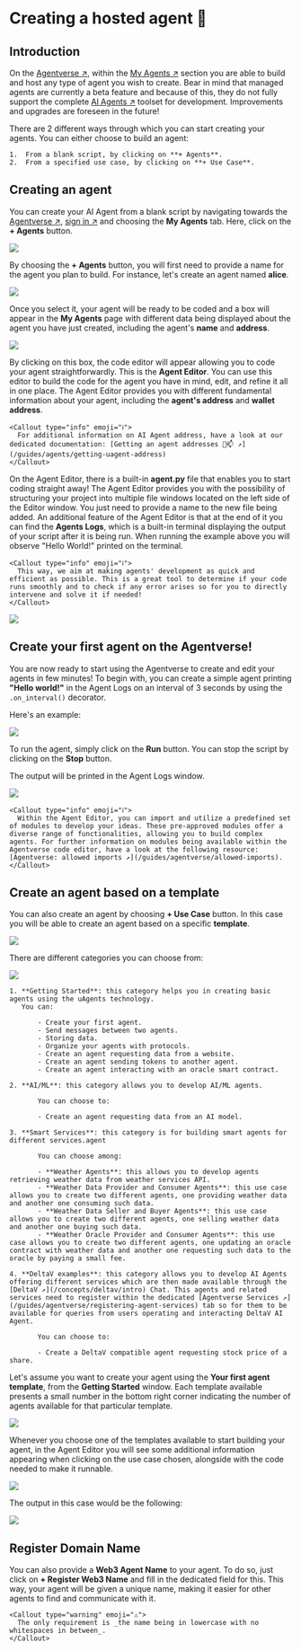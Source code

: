 
# Creating a hosted agent 🤖

## Introduction

On the [Agentverse ↗️](https://agentverse.ai/), within the [My Agents ↗️](/concepts/agent-services/agent-hosting) section you are able to build and host any type of agent you wish to create. Bear in mind that managed agents are currently a beta feature and because of this, they do not fully support the complete [AI Agents ↗️](/concepts/agents/agents) toolset for development. Improvements and upgrades are foreseen in the future!

There are 2 different ways through which you can start creating your agents. You can either choose to build an agent:

    1.  From a blank script, by clicking on **+ Agents**.
    2.  From a specified use case, by clicking on **+ Use Case**.

## Creating an agent

You can create your AI Agent from a blank script by navigating towards the [Agentverse ↗️](https://agentverse.ai/), [sign in ↗️](/concepts/agent-services/getting-started) and choosing the **My Agents** tab. Here, click on the **+ Agents** button.

![](../../../src/images/agentverse/create-agent/agentverse-myagent_1.png)

By choosing the **+ Agents** button, you will first need to provide a name for the agent you plan to build. For instance, let's create an agent named **alice**.

![](../../../src/images/agentverse/create-agent/agentverse-myagent_2.png)

Once you select it, your agent will be ready to be coded and a box will appear in the **My Agents** page with different data being displayed about the agent you have just created, including the agent's **name** and **address**.

![](../../../src/images/agentverse/create-agent/agentverse-myagent_3.png)

By clicking on this box, the code editor will appear allowing you to code your agent straightforwardly. This is the **Agent Editor**. You can use this editor to build the code for the agent you have in mind, edit, and refine it all in one place. The Agent Editor provides you with different fundamental information about your agent, including the **agent's address** and **wallet address**.

    <Callout type="info" emoji="ℹ️">
      For additional information on AI Agent address, have a look at our dedicated documentation: [Getting an agent addresses 🤖📫 ↗️](/guides/agents/getting-uagent-address)
    </Callout>

On the Agent Editor, there is a built-in **agent.py** file that enables you to start coding straight away! The Agent Editor provides you with the possibility of structuring your project into multiple file windows located on the left side of the Editor window. You just need to provide a name to the new file being added. An additional feature of the Agent Editor is that at the end of it you can find the **Agents Logs**, which is a built-in terminal displaying the output of your script after it is being run. When running the example above you will observe "Hello World!" printed on the terminal.

    <Callout type="info" emoji="ℹ️">
      This way, we aim at making agents' development as quick and efficient as possible. This is a great tool to determine if your code runs smoothly and to check if any error arises so for you to directly intervene and solve it if needed!
    </Callout>

![](../../../src/images/agentverse/create-agent/agentverse-myagent_4.png)

## Create your first agent on the Agentverse!

You are now ready to start using the Agentverse to create and edit your agents in few minutes! To begin with, you can create a simple agent printing **"Hello world!"** in the Agent Logs on an interval of 3 seconds by using the `.on_interval()` decorator.

Here's an example:

![](../../../src/images/agentverse/create-agent/agentverse-myagent_5.png)

To run the agent, simply click on the **Run** button. You can stop the script by clicking on the **Stop** button.

The output will be printed in the Agent Logs window.

![](../../../src/images/agentverse/create-agent/agentverse-myagent_6.png)

    <Callout type="info" emoji="ℹ️">
      Within the Agent Editor, you can import and utilize a predefined set of modules to develop your ideas. These pre-approved modules offer a diverse range of functionalities, allowing you to build complex agents. For further information on modules being available within the Agentverse code editor, have a look at the following resource: [Agentverse: allowed imports ↗️](/guides/agentverse/allowed-imports).
    </Callout>

## Create an agent based on a template

You can also create an agent by choosing **+ Use Case** button. In this case you will be able to create an agent based on a specific **template**.

![](../../../src/images/agentverse/create-agent/agentverse-myagent_7.png)

There are different categories you can choose from:

![](../../../src/images/agentverse/create-agent/agentverse-myagent_8.png)

    1. **Getting Started**: this category helps you in creating basic agents using the uAgents technology.
       You can:

           - Create your first agent.
           - Send messages between two agents.
           - Storing data.
           - Organize your agents with protocols.
           - Create an agent requesting data from a website.
           - Create an agent sending tokens to another agent.
           - Create an agent interacting with an oracle smart contract.

    2. **AI/ML**: this category allows you to develop AI/ML agents.

           You can choose to:

           - Create an agent requesting data from an AI model.

    3. **Smart Services**: this category is for building smart agents for different services.agent

           You can choose among:

           - **Weather Agents**: this allows you to develop agents retrieving weather data from weather services API.
           - **Weather Data Provider and Consumer Agents**: this use case allows you to create two different agents, one providing weather data and another one consuming such data.
           - **Weather Data Seller and Buyer Agents**: this use case allows you to create two different agents, one selling weather data and another one buying such data.
           - **Weather Oracle Provider and Consumer Agents**: this use case allows you to create two different agents, one updating an oracle contract with weather data and another one requesting such data to the oracle by paying a small fee.

    4. **DeltaV examples**: this category allows you to develop AI Agents offering different services which are then made available through the [DeltaV ↗️](/concepts/deltav/intro) Chat. This agents and related services need to register within the dedicated [Agentverse Services ↗️](/guides/agentverse/registering-agent-services) tab so for them to be available for queries from users operating and interacting DeltaV AI Agent.

           You can choose to:

           - Create a DeltaV compatible agent requesting stock price of a share.

Let's assume you want to create your agent using the **Your first agent template**, from the **Getting Started** window.
Each template available presents a small number in the bottom right corner indicating the number of agents available for that particular template.

![](../../../src/images/agentverse/create-agent/agentverse-myagent_9.png)


Whenever you choose one of the templates available to start building your agent, in the Agent Editor you will see some additional information appearing when clicking on the use case chosen, alongside with the code needed to make it runnable.

![](../../../src/images/agentverse/create-agent/agentverse-myagent_10.png)

The output in this case would be the following:

![](../../../src/images/agentverse/create-agent/agentverse-myagent_11.png)

## Register Domain Name

You can also provide a **Web3 Agent Name** to your agent. To do so, just click on **+ Register Web3 Name** and fill in the dedicated field for this. This way, your agent will be given a unique name, making it easier for other agents to find and communicate with it.

    <Callout type="warning" emoji="⚠️">
      The only requirement is _the name being in lowercase with no whitespaces in between_.
    </Callout>

